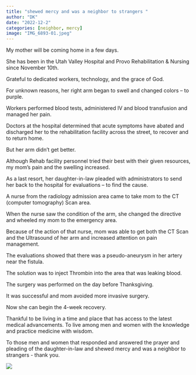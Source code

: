 ---
title: "shewed mercy and was a neighbor to strangers "
author: "DK"
date: "2022-12-2"
categories: [neighbor, mercy]
image: "IMG_6893-01.jpeg"
---

My mother will be coming home in a few days.

She has been in the Utah Valley Hospital and Provo Rehabilitation & Nursing since November 10th.

Grateful to dedicated workers, technology, and the grace of God.

For unknown reasons, her right arm began to swell and changed colors -- to purple.

Workers performed blood tests, administered IV and blood transfusion and managed her pain.

Doctors at the hospital determined that acute symptoms have abated and discharged her to the rehabilitation facility across the street, to recover and to return home.

But her arm didn't get better.

Although Rehab facility personnel tried their best with their given resources, my mom's pain and the swelling increased.

As a last resort, her daughter-in-law pleaded with administrators to send her back to the hospital for evaluations -- to find the cause.

A nurse from the radiology admission area came to take mom to the CT (computer tomography) Scan area.

When the nurse saw the condition of the arm, she changed the directive and wheeled my mom to the emergency area.

Because of the action of that nurse, mom was able to get both the CT Scan and the Ultrasound of her arm and increased attention on pain management.

The evaluations showed that there was a pseudo-aneurysm in her artery near the fistula.

The solution was to inject Thrombin into the area that was leaking blood.

The surgery was performed on the day before Thanksgiving.

It was successful and mom avoided more invasive surgery.

Now she can begin the 4-week recovery.

Thankful to be living in a time and place that has access to the latest medical advancements. To live among men and women with the knowledge and practice medicine with wisdom.

To those men and women that responded and answered the prayer and pleading of the daughter-in-law and shewed mercy and was a neighbor to strangers - thank you.

![](mom.jpeg)

